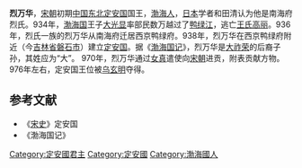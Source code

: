 '''烈万华'''，[[宋朝|宋朝]]初期[[中国东北|中国东北]][[定安国|定安国]]国王，[[渤海人|渤海人]]，[[日本|日本]]学者和田清认为他是南海府烈氏。934年，[[渤海国|渤海国]]王子[[大光显|大光显]]率部民数万越过了[[鸭绿江|鸭绿江]]，逃亡[[王氏高丽|王氏高丽]]。936年，烈氏一族的烈万华从南海府迁居西京鸭绿府。938年，烈万华在西京鸭绿府附近（今[[吉林省|吉林省]][[磐石市|磐石市]]）建立[[定安国|定安国]]。据《[[渤海国记|渤海国记]]》，烈万华是[[大祚荣|大祚荣]]的后裔子孙，其姓应为“大”。 970年，烈万华通过[[女真|女真]]遣使向[[宋朝|宋朝]]进贡，附表贡献方物。976年左右，定安国王位被[[乌玄明|乌玄明]]夺得。

==参考文献==
*《[[宋史|宋史]]》定安国
*《渤海国记》
[[Category:定安國君主|Category:定安國君主]]
[[Category:定安國|Category:定安國]]
[[Category:渤海國人|Category:渤海國人]]